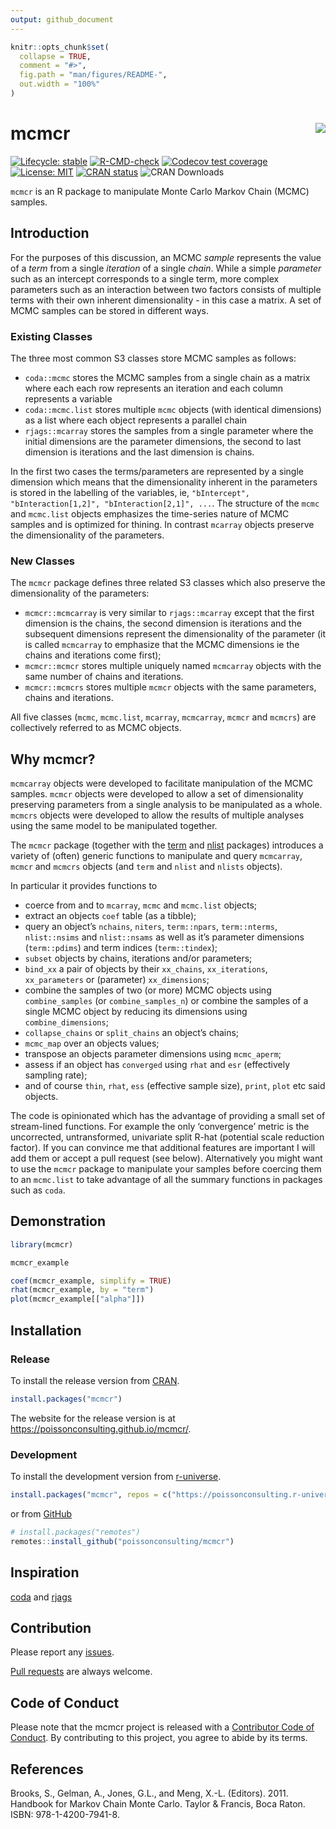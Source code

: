 ```yaml
---
output: github_document
---
```


<!-- README.md is generated from README.Rmd. Please edit that file -->

```r
knitr::opts_chunk$set(
  collapse = TRUE,
  comment = "#>",
  fig.path = "man/figures/README-",
  out.width = "100%"
)
```

# mcmcr <img src="man/figures/logo.png" align="right" />

<!-- badges: start -->
[![Lifecycle: stable](https://img.shields.io/badge/lifecycle-stable-brightgreen.svg)](https://lifecycle.r-lib.org/articles/stages.html#stable)
[![R-CMD-check](https://github.com/poissonconsulting/mcmcr/actions/workflows/R-CMD-check.yaml/badge.svg)](https://github.com/poissonconsulting/mcmcr/actions/workflows/R-CMD-check.yaml)
[![Codecov test coverage](https://codecov.io/gh/poissonconsulting/mcmcr/branch/master/graph/badge.svg)](https://codecov.io/gh/poissonconsulting/mcmcr?branch=master)
[![License: MIT](https://img.shields.io/badge/License-MIT-green.svg)](https://opensource.org/license/mit)
[![CRAN status](https://www.r-pkg.org/badges/version/mcmcr)](https://cran.r-project.org/package=mcmcr)
![CRAN Downloads](https://cranlogs.r-pkg.org/badges/mcmcr)
<!-- badges: end -->

`mcmcr` is an R package to manipulate Monte Carlo Markov Chain (MCMC) samples.

## Introduction

For the purposes of this discussion, an MCMC *sample* represents the value of a *term* from a single *iteration* of a single *chain*.
While a simple *parameter* such as an intercept corresponds to a single term, more complex parameters such as an interaction between two factors consists of multiple terms with their own inherent dimensionality - in this case a matrix.
A set of MCMC samples can be stored in different ways.

### Existing Classes

The three most common S3 classes store MCMC samples as follows:

- `coda::mcmc` stores the MCMC samples from a single chain as a matrix where each each row represents an iteration and each column represents a variable
- `coda::mcmc.list` stores multiple `mcmc` objects (with identical dimensions) as a list where each object represents a parallel chain
- `rjags::mcarray` stores the samples from a single parameter where the initial dimensions are the parameter dimensions, the second to last dimension is iterations and the last dimension is chains.

In the first two cases the terms/parameters are represented by a single dimension which means that the dimensionality inherent in the parameters is stored in the labelling of the variables, ie, `"bIntercept", "bInteraction[1,2]", "bInteraction[2,1]", ...`.
The structure of the `mcmc` and `mcmc.list` objects emphasizes the time-series nature of MCMC samples and is optimized for thining.
In contrast `mcarray` objects preserve the dimensionality of the parameters.

### New Classes

The `mcmcr` package defines three related S3 classes which also preserve the dimensionality of
the parameters:

- `mcmcr::mcmcarray` is very similar to `rjags::mcarray` except that the first dimension is the chains, the second dimension is iterations and the subsequent dimensions represent the dimensionality of the parameter (it is called `mcmcarray` to emphasize that the MCMC dimensions ie the chains and iterations come first);
- `mcmcr::mcmcr` stores multiple uniquely named `mcmcarray` objects with the same number of chains and iterations.
- `mcmcr::mcmcrs` stores multiple `mcmcr` objects with the same parameters, chains and iterations.

All five classes (`mcmc`, `mcmc.list`, `mcarray`, `mcmcarray`, `mcmcr` and `mcmcrs`) are collectively referred to as MCMC objects.

## Why mcmcr?

`mcmcarray` objects were developed to facilitate manipulation of the MCMC samples.
`mcmcr` objects were developed to allow a set of dimensionality preserving parameters from a single analysis to be manipulated as a whole.
`mcmcrs` objects were developed to allow the results of multiple analyses using the same model to be manipulated together.

The `mcmcr` package (together with the [term](https://github.com/poissonconsulting/term) and [nlist](https://github.com/poissonconsulting/nlist) packages) introduces a variety of (often) generic functions to manipulate and query `mcmcarray`, `mcmcr` and `mcmcrs` objects (and `term` and `nlist` and `nlists` objects). 

In particular it provides functions to

- coerce from and to `mcarray`, `mcmc` and `mcmc.list` objects;
- extract an objects `coef` table (as a tibble);
- query an object's `nchains`, `niters`, `term::npars`, `term::nterms`, `nlist::nsims` and `nlist::nsams` as well as it's parameter dimensions (`term::pdims`) and term indices (`term::tindex`);
- `subset` objects by chains, iterations and/or parameters;
- `bind_xx` a pair of objects by their `xx_chains`, `xx_iterations`, `xx_parameters` or (parameter) `xx_dimensions`;
- combine the samples of two (or more) MCMC objects using `combine_samples` (or `combine_samples_n`) or combine the samples of a single MCMC object by reducing its dimensions using `combine_dimensions`;
- `collapse_chains` or `split_chains` an object's chains;
- `mcmc_map` over an objects values; 
- transpose an objects parameter dimensions using `mcmc_aperm`; 
- assess if an object has `converged` using `rhat` and `esr` (effectively sampling rate);
- and of course `thin`, `rhat`, `ess` (effective sample size), `print`, `plot` etc said objects.

The code is opinionated which has the advantage of providing a small set of stream-lined functions. 
For example the only 'convergence' metric is the uncorrected, untransformed, univariate split R-hat (potential scale reduction factor).
If you can convince me that additional features are important I will add them or accept a pull request (see below).
Alternatively you might want to use the `mcmcr` package to manipulate your samples before coercing them to an `mcmc.list` to take advantage of all the summary functions in packages such as `coda`.

## Demonstration

```r
library(mcmcr)

mcmcr_example

coef(mcmcr_example, simplify = TRUE)
rhat(mcmcr_example, by = "term")
plot(mcmcr_example[["alpha"]])
```

## Installation

### Release

To install the release version from [CRAN](https://CRAN.R-project.org/package=mcmcr).
```r
install.packages("mcmcr")
```

The website for the release version is at <https://poissonconsulting.github.io/mcmcr/>.

### Development

To install the development version from [r-universe](https://poissonconsulting.r-universe.dev/mcmcr).
```r
install.packages("mcmcr", repos = c("https://poissonconsulting.r-universe.dev", "https://cloud.r-project.org"))
```

or from [GitHub](https://github.com/poissonconsulting/mcmcr)
```r
# install.packages("remotes")
remotes::install_github("poissonconsulting/mcmcr")
```

## Inspiration

[coda](https://github.com/cran/coda) and [rjags](https://github.com/cran/rjags)

## Contribution

Please report any [issues](https://github.com/poissonconsulting/mcmcr/issues).

[Pull requests](https://github.com/poissonconsulting/mcmcr/pulls) are always welcome.

## Code of Conduct

Please note that the mcmcr project is released with a [Contributor Code of Conduct](https://contributor-covenant.org/version/2/0/CODE_OF_CONDUCT.html).
By contributing to this project, you agree to abide by its terms.

## References

Brooks, S., Gelman, A., Jones, G.L., and Meng, X.-L. (Editors). 2011. Handbook for Markov Chain Monte Carlo. Taylor & Francis, Boca Raton. ISBN: 978-1-4200-7941-8.
